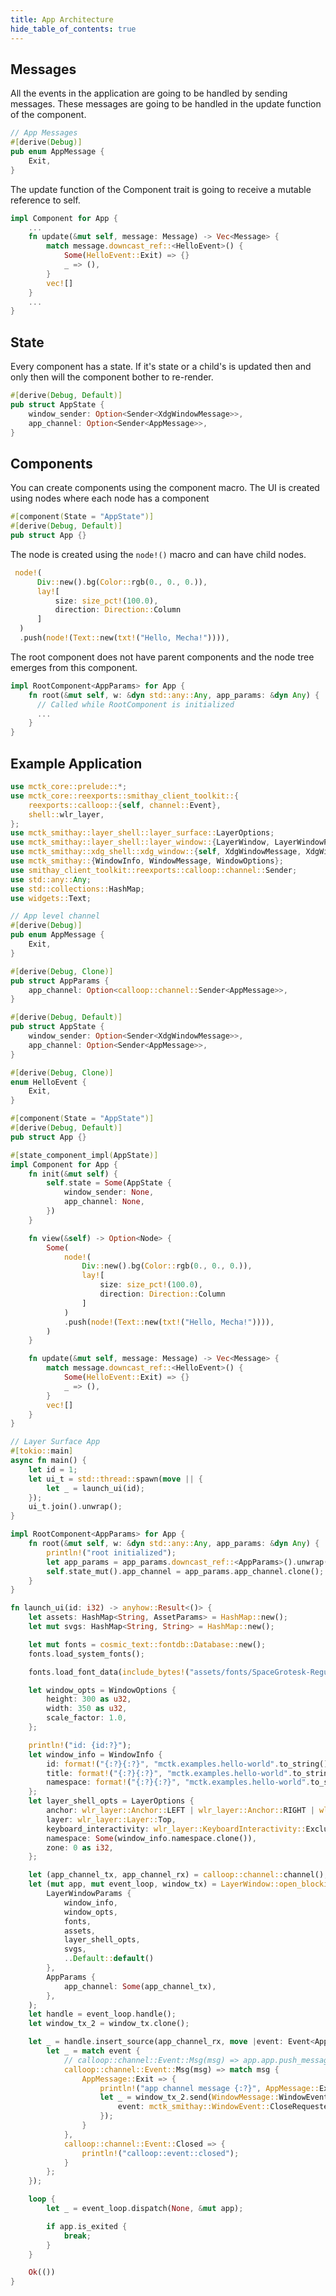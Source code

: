 ```yaml
---
title: App Architecture
hide_table_of_contents: true
---
```


## Messages

All the events in the application are going to be handled by sending messages. These messages are going to be handled in the update function of the component.

```rust
// App Messages
#[derive(Debug)]
pub enum AppMessage {
    Exit,
}
```
The update function of the Component trait is going to receive a mutable reference to self.
```rust
impl Component for App { 
    ...
    fn update(&mut self, message: Message) -> Vec<Message> {
        match message.downcast_ref::<HelloEvent>() {
            Some(HelloEvent::Exit) => {}
            _ => (),
        }
        vec![]
    }
    ...
}
```

## State

Every component has a state. If it's state or a child's is updated then and only then will the component bother to re-render. 

```rust
#[derive(Debug, Default)]
pub struct AppState {
    window_sender: Option<Sender<XdgWindowMessage>>,
    app_channel: Option<Sender<AppMessage>>,
}
```

## Components

You can create components using the component macro. The UI is created using nodes where each node has a component

```rust
#[component(State = "AppState")]
#[derive(Debug, Default)]
pub struct App {}
```

The node is created using the `node!()` macro and can have child nodes.

```rust
 node!(
      Div::new().bg(Color::rgb(0., 0., 0.)),
      lay![
          size: size_pct!(100.0),
          direction: Direction::Column
      ]
  )
  .push(node!(Text::new(txt!("Hello, Mecha!")))),
```

The root component does not have parent components and the node tree emerges from this component. 

```rust
impl RootComponent<AppParams> for App {
    fn root(&mut self, w: &dyn std::any::Any, app_params: &dyn Any) {
      // Called while RootComponent is initialized
      ...
    }
}
```


## Example Application

```rust
use mctk_core::prelude::*;
use mctk_core::reexports::smithay_client_toolkit::{
    reexports::calloop::{self, channel::Event},
    shell::wlr_layer,
};
use mctk_smithay::layer_shell::layer_surface::LayerOptions;
use mctk_smithay::layer_shell::layer_window::{LayerWindow, LayerWindowParams};
use mctk_smithay::xdg_shell::xdg_window::{self, XdgWindowMessage, XdgWindowParams};
use mctk_smithay::{WindowInfo, WindowMessage, WindowOptions};
use smithay_client_toolkit::reexports::calloop::channel::Sender;
use std::any::Any;
use std::collections::HashMap;
use widgets::Text;

// App level channel
#[derive(Debug)]
pub enum AppMessage {
    Exit,
}

#[derive(Debug, Clone)]
pub struct AppParams {
    app_channel: Option<calloop::channel::Sender<AppMessage>>,
}

#[derive(Debug, Default)]
pub struct AppState {
    window_sender: Option<Sender<XdgWindowMessage>>,
    app_channel: Option<Sender<AppMessage>>,
}

#[derive(Debug, Clone)]
enum HelloEvent {
    Exit,
}

#[component(State = "AppState")]
#[derive(Debug, Default)]
pub struct App {}

#[state_component_impl(AppState)]
impl Component for App {
    fn init(&mut self) {
        self.state = Some(AppState {
            window_sender: None,
            app_channel: None,
        })
    }

    fn view(&self) -> Option<Node> {
        Some(
            node!(
                Div::new().bg(Color::rgb(0., 0., 0.)),
                lay![
                    size: size_pct!(100.0),
                    direction: Direction::Column
                ]
            )
            .push(node!(Text::new(txt!("Hello, Mecha!")))),
        )
    }

    fn update(&mut self, message: Message) -> Vec<Message> {
        match message.downcast_ref::<HelloEvent>() {
            Some(HelloEvent::Exit) => {}
            _ => (),
        }
        vec![]
    }
}

// Layer Surface App
#[tokio::main]
async fn main() {
    let id = 1;
    let ui_t = std::thread::spawn(move || {
        let _ = launch_ui(id);
    });
    ui_t.join().unwrap();
}

impl RootComponent<AppParams> for App {
    fn root(&mut self, w: &dyn std::any::Any, app_params: &dyn Any) {
        println!("root initialized");
        let app_params = app_params.downcast_ref::<AppParams>().unwrap();
        self.state_mut().app_channel = app_params.app_channel.clone();
    }
}

fn launch_ui(id: i32) -> anyhow::Result<()> {
    let assets: HashMap<String, AssetParams> = HashMap::new();
    let mut svgs: HashMap<String, String> = HashMap::new();

    let mut fonts = cosmic_text::fontdb::Database::new();
    fonts.load_system_fonts();

    fonts.load_font_data(include_bytes!("assets/fonts/SpaceGrotesk-Regular.ttf").into());

    let window_opts = WindowOptions {
        height: 300 as u32,
        width: 350 as u32,
        scale_factor: 1.0,
    };

    println!("id: {id:?}");
    let window_info = WindowInfo {
        id: format!("{:?}{:?}", "mctk.examples.hello-world".to_string(), id),
        title: format!("{:?}{:?}", "mctk.examples.hello-world".to_string(), id),
        namespace: format!("{:?}{:?}", "mctk.examples.hello-world".to_string(), id),
    };
    let layer_shell_opts = LayerOptions {
        anchor: wlr_layer::Anchor::LEFT | wlr_layer::Anchor::RIGHT | wlr_layer::Anchor::TOP,
        layer: wlr_layer::Layer::Top,
        keyboard_interactivity: wlr_layer::KeyboardInteractivity::Exclusive,
        namespace: Some(window_info.namespace.clone()),
        zone: 0 as i32,
    };

    let (app_channel_tx, app_channel_rx) = calloop::channel::channel();
    let (mut app, mut event_loop, window_tx) = LayerWindow::open_blocking::<App, AppParams>(
        LayerWindowParams {
            window_info,
            window_opts,
            fonts,
            assets,
            layer_shell_opts,
            svgs,
            ..Default::default()
        },
        AppParams {
            app_channel: Some(app_channel_tx),
        },
    );
    let handle = event_loop.handle();
    let window_tx_2 = window_tx.clone();

    let _ = handle.insert_source(app_channel_rx, move |event: Event<AppMessage>, _, app| {
        let _ = match event {
            // calloop::channel::Event::Msg(msg) => app.app.push_message(msg),
            calloop::channel::Event::Msg(msg) => match msg {
                AppMessage::Exit => {
                    println!("app channel message {:?}", AppMessage::Exit);
                    let _ = window_tx_2.send(WindowMessage::WindowEvent {
                        event: mctk_smithay::WindowEvent::CloseRequested,
                    });
                }
            },
            calloop::channel::Event::Closed => {
                println!("calloop::event::closed");
            }
        };
    });

    loop {
        let _ = event_loop.dispatch(None, &mut app);

        if app.is_exited {
            break;
        }
    }

    Ok(())
}
```
